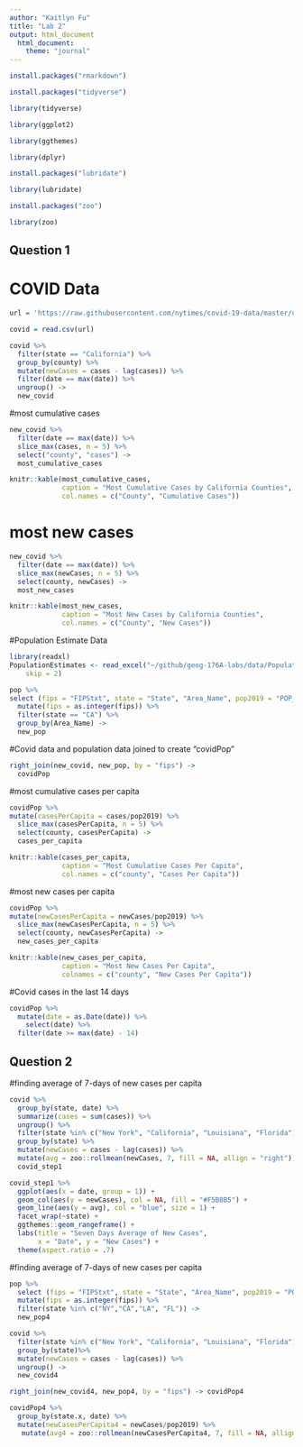 ```yaml
---
author: "Kaitlyn Fu"
title: "Lab 2"
output: html_document
  html_document:
    theme: "journal"
---
```


```r
install.packages("rmarkdown")
```

```r
install.packages("tidyverse")
```
```r
library(tidyverse)

library(ggplot2)

library(ggthemes)

library(dplyr)
```
```r
install.packages("lubridate")

library(lubridate)
```

```r
install.packages("zoo")

library(zoo)
```

## Question 1 
# COVID Data
```r
url = 'https://raw.githubusercontent.com/nytimes/covid-19-data/master/us-counties.csv'

covid = read.csv(url)

covid %>%
  filter(state == "California") %>%
  group_by(county) %>%
  mutate(newCases = cases - lag(cases)) %>%
  filter(date == max(date)) %>%
  ungroup() ->
  new_covid
```

#most cumulative cases
```r
new_covid %>%
  filter(date == max(date)) %>%
  slice_max(cases, n = 5) %>%
  select("county", "cases") ->
  most_cumulative_cases

knitr::kable(most_cumulative_cases,
             caption = "Most Cumulative Cases by California Counties",
             col.names = c("County", "Cumulative Cases"))
```
# most new cases
```r
new_covid %>%
  filter(date == max(date)) %>%
  slice_max(newCases, n = 5) %>%
  select(county, newCases) ->
  most_new_cases

knitr::kable(most_new_cases,
             caption = "Most New Cases by California Counties",
             col.names = c("County", "New Cases"))
```

#Population Estimate Data
```r
library(readxl)
PopulationEstimates <- read_excel("~/github/geog-176A-labs/data/PopulationEstimates.xls", 
    skip = 2)

pop %>%
select (fips = "FIPStxt", state = "State", "Area_Name", pop2019 = "POP_ESTIMATE_2019") %>%
  mutate(fips = as.integer(fips)) %>%
  filter(state == "CA") %>%
  group_by(Area_Name) ->
  new_pop
```

#Covid data and population data joined to create "covidPop"
```r
right_join(new_covid, new_pop, by = "fips") ->
  covidPop
```

#most cumulative cases per capita
```r
covidPop %>%
mutate(casesPerCapita = cases/pop2019) %>%
  slice_max(casesPerCapita, n = 5) %>%
  select(county, casesPerCapita) ->
  cases_per_capita

knitr::kable(cases_per_capita, 
             caption = "Most Cumulative Cases Per Capita",
             col.names = c("county", "Cases Per Capita"))
```

#most new cases per capita
```r
covidPop %>%
mutate(newCasesPerCapita = newCases/pop2019) %>%
  slice_max(newCasesPerCapita, n = 5) %>%
  select(county, newCasesPerCapita) ->
  new_cases_per_capita

knitr::kable(new_cases_per_capita,
             caption = "Most New Cases Per Capita",
             colnames = c("county", "New Cases Per Capita"))
```

#Covid cases in the last 14 days 
```r
covidPop %>%
  mutate(date = as.Date(date)) %>%
    select(date) %>%
  filter(date >= max(date) - 14)
```

## Question 2 
#finding average of 7-days of new cases per capita
```r
covid %>%
  group_by(state, date) %>%
  summarize(cases = sum(cases)) %>%
  ungroup() %>%
  filter(state %in% c("New York", "California", "Louisiana", "Florida")) %>%
  group_by(state) %>%
  mutate(newCases = cases - lag(cases)) %>%
  mutate(avg = zoo::rollmean(newCases, 7, fill = NA, allign = "right")) ->
  covid_step1 

covid_step1 %>%
  ggplot(aes(x = date, group = 1)) + 
  geom_col(aes(y = newCases), col = NA, fill = "#F5B8B5") +
  geom_line(aes(y = avg), col = "blue", size = 1) + 
  facet_wrap(~state) + 
  ggthemes::geom_rangeframe() +
  labs(title = "Seven Days Average of New Cases",
       x = "Date", y = "New Cases") + 
  theme(aspect.ratio = .7)
```
#finding average of 7-days of new cases per capita 
```r
pop %>%
  select (fips = "FIPStxt", state = "State", "Area_Name", pop2019 = "POP_ESTIMATE_2019") %>%
  mutate(fips = as.integer(fips)) %>%
  filter(state %in% c("NY","CA","LA", "FL")) ->
  new_pop4
```


```r
covid %>%
  filter(state %in% c("New York", "California", "Louisiana", "Florida")) %>%
  group_by(state)%>%
  mutate(newCases = cases - lag(cases)) %>%
  ungroup() ->
  new_covid4
```

```r
right_join(new_covid4, new_pop4, by = "fips") -> covidPop4
```

```r
covidPop4 %>%
  group_by(state.x, date) %>%
  mutate(newCasesPerCapita4 = newCases/pop2019) %>%
   mutate(avg4 = zoo::rollmean(newCasesPerCapita4, 7, fill = NA, allign = "right"))
```




